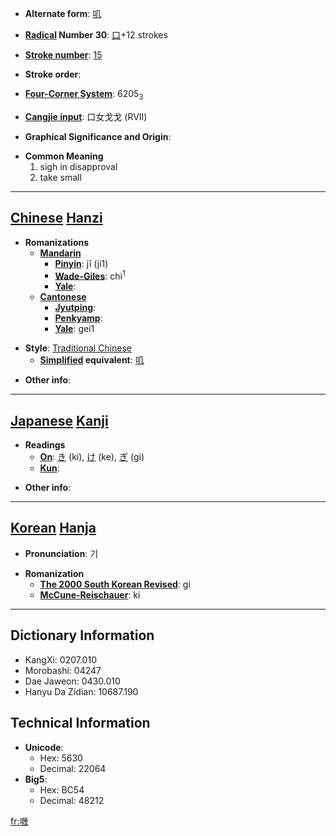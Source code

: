 * '''Alternate form''': [[叽]]

* '''[[Wiktionary:Chinese radical index| Radical]] Number 30''': [[Wiktionary:Chinese radical index 口|口]]+12 strokes

* '''[[Wiktionary:Chinese total strokes index|Stroke number]]''': [[Wiktionary:Chinese total strokes index 15|15]]

* '''Stroke order''': 

* '''[[Wiktionary:Chinese four corner index|Four-Corner System]]''': 6205<sub>3</sub>

* '''[[Wiktionary:Chinese Cangjie index|Cangjie input]]''': 口女戈戈 (RVII)

* '''Graphical Significance and Origin''': 

* '''Common Meaning'''
*#sigh in disapproval
*# take small


----

== [[Chinese]] [[Hanzi]] ==

* '''Romanizations'''
** '''[[Mandarin]]'''
*** '''[[Pinyin]]''': jī (ji1)
*** '''[[Wade-Giles]]''': chi<sup>1</sup>
*** '''[[Yale]]''': 
** '''[[Cantonese]]'''
*** '''[[Jyutping]]''':
*** '''[[Penkyamp]]''': 
*** '''[[Yale]]''': gei1

* '''Style''': [[Traditional Chinese]] 
** '''[[Simplified Chinese|Simplified]] equivalent''': [[叽]]

* '''Other info''': 

----

== [[Japanese]] [[Kanji]] ==

* '''Readings'''
** '''[[On]]''': [[き]] (ki), [[け]] (ke), [[ぎ]] (gi)
** '''[[Kun]]''': 

* '''Other info''':  

----

== [[Korean]] [[Hanja]] ==

* '''Pronunciation''': 기

* '''Romanization'''
** '''[[The 2000 South Korean Revised Romanization|The 2000 South Korean Revised]]''': gi
** '''[[McCune-Reischauer]]''': ki

----

== Dictionary Information ==

* KangXi: 0207.010
* Morobashi: 04247
* Dae Jaweon: 0430.010
* Hanyu Da Zidian: 10687.190

== Technical Information ==

* '''Unicode''':
** Hex: 5630
** Decimal: 22064
* '''Big5''':
** Hex: BC54
** Decimal: 48212

[[fr:嘰]]